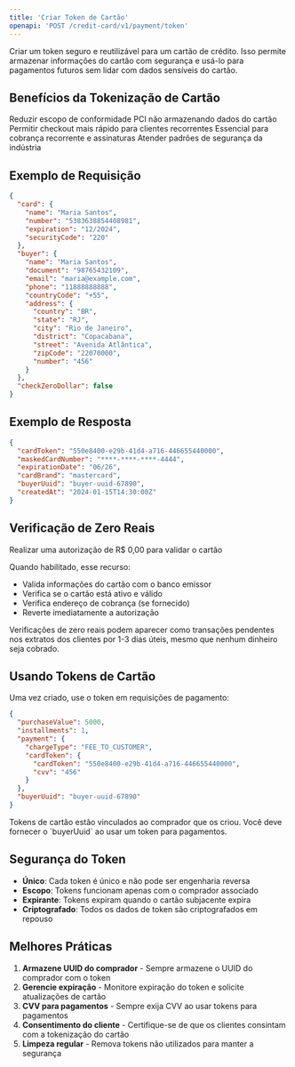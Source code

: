 ```yaml
---
title: 'Criar Token de Cartão'
openapi: 'POST /credit-card/v1/payment/token'
---
```


Criar um token seguro e reutilizável para um cartão de crédito. Isso permite armazenar informações do cartão com segurança e usá-lo para pagamentos futuros sem lidar com dados sensíveis do cartão.

## Benefícios da Tokenização de Cartão

<CardGroup cols={2}>
  <Card title="Segurança" icon="shield-check">
    Reduzir escopo de conformidade PCI não armazenando dados do cartão
  </Card>
  <Card title="Conveniência" icon="clock">
    Permitir checkout mais rápido para clientes recorrentes
  </Card>
  <Card title="Assinaturas" icon="repeat">
    Essencial para cobrança recorrente e assinaturas
  </Card>
  <Card title="Conformidade" icon="certificate">
    Atender padrões de segurança da indústria
  </Card>
</CardGroup>

## Exemplo de Requisição

```json Exemplo de Requisição
{
  "card": {
    "name": "Maria Santos",
    "number": "5383638854408981",
    "expiration": "12/2024",
    "securityCode": "220"
  },
  "buyer": {
    "name": "Maria Santos",
    "document": "98765432109",
    "email": "maria@example.com",
    "phone": "11888888888",
    "countryCode": "+55",
    "address": {
      "country": "BR",
      "state": "RJ",
      "city": "Rio de Janeiro",
      "district": "Copacabana",
      "street": "Avenida Atlântica",
      "zipCode": "22070000",
      "number": "456"
    }
  },
  "checkZeroDollar": false
}
```

## Exemplo de Resposta

```json Resposta
{
  "cardToken": "550e8400-e29b-41d4-a716-446655440000",
  "maskedCardNumber": "****-****-****-4444",
  "expirationDate": "06/26",
  "cardBrand": "mastercard",
  "buyerUuid": "buyer-uuid-67890",
  "createdAt": "2024-01-15T14:30:00Z"
}
```

## Verificação de Zero Reais

<ParamField body="checkZeroDollar" type="boolean" default="false">
  Realizar uma autorização de R$ 0,00 para validar o cartão
</ParamField>

Quando habilitado, esse recurso:
- Valida informações do cartão com o banco emissor
- Verifica se o cartão está ativo e válido
- Verifica endereço de cobrança (se fornecido)
- Reverte imediatamente a autorização

<Warning>
  Verificações de zero reais podem aparecer como transações pendentes nos extratos dos clientes por 1-3 dias úteis, mesmo que nenhum dinheiro seja cobrado.
</Warning>

## Usando Tokens de Cartão

Uma vez criado, use o token em requisições de pagamento:

```json Exemplo de Pagamento com Token
{
  "purchaseValue": 5000,
  "installments": 1,
  "payment": {
    "chargeType": "FEE_TO_CUSTOMER",
    "cardToken": {
      "cardToken": "550e8400-e29b-41d4-a716-446655440000",
      "cvv": "456"
    }
  },
  "buyerUuid": "buyer-uuid-67890"
}
```

<Info>
  Tokens de cartão estão vinculados ao comprador que os criou. Você deve fornecer o `buyerUuid` ao usar um token para pagamentos.
</Info>

## Segurança do Token

- **Único**: Cada token é único e não pode ser engenharia reversa
- **Escopo**: Tokens funcionam apenas com o comprador associado
- **Expirante**: Tokens expiram quando o cartão subjacente expira
- **Criptografado**: Todos os dados de token são criptografados em repouso

## Melhores Práticas

1. **Armazene UUID do comprador** - Sempre armazene o UUID do comprador com o token
2. **Gerencie expiração** - Monitore expiração do token e solicite atualizações de cartão
3. **CVV para pagamentos** - Sempre exija CVV ao usar tokens para pagamentos
4. **Consentimento do cliente** - Certifique-se de que os clientes consintam com a tokenização do cartão
5. **Limpeza regular** - Remova tokens não utilizados para manter a segurança